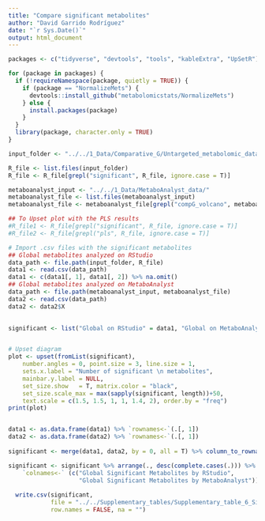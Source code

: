 ---
title: "Compare significant metabolites"
author: "David Garrido Rodríguez"
date: "`r Sys.Date()`"
output: html_document
---

```{r message=FALSE, warning=FALSE}
packages <- c("tidyverse", "devtools", "tools", "kableExtra", "UpSetR")

for (package in packages) {
  if (!requireNamespace(package, quietly = TRUE)) {
    if (package == "NormalizeMets") {
      devtools::install_github("metabolomicstats/NormalizeMets")
    } else {
      install.packages(package)
    }
  }
  library(package, character.only = TRUE)
}

```



```{r warning=FALSE}
input_folder <- "../../1_Data/Comparative_G/Untargeted_metabolomic_data/Ready_to_use"

R_file <- list.files(input_folder)
R_file <- R_file[grepl("significant", R_file, ignore.case = T)]

metaboanalyst_input <- "../../1_Data/MetaboAnalyst_data/"
metaboanalyst_file <- list.files(metaboanalyst_input)
metaboanalyst_file <- metaboanalyst_file[grepl("compG_volcano", metaboanalyst_file, ignore.case = T)]

## To Upset plot with the PLS results
#R_file1 <- R_file[grepl("significant", R_file, ignore.case = T)]
#R_file2 <- R_file[grepl("pls", R_file, ignore.case = T)]
```



```{r}
# Import .csv files with the significant metabolites 
## Global metabolites analyzed on RStudio
data_path <- file.path(input_folder, R_file)
data1 <- read.csv(data_path) 
data1 <- c(data1[, 1], data1[, 2]) %>% na.omit()
## Global metabolites analyzed on MetaboAnalyst
data_path <- file.path(metaboanalyst_input, metaboanalyst_file)
data2 <- read.csv(data_path)
data2 <- data2$X

  
significant <- list("Global on RStudio" = data1, "Global on MetaboAnalyst" = data2)


# Upset diagram
plot <- upset(fromList(significant),
    number.angles = 0, point.size = 3, line.size = 1,
    sets.x.label = "Number of significant \n metabolites",
    mainbar.y.label = NULL, 
    set_size.show	= T, matrix.color = "black",
    set_size.scale_max = max(sapply(significant, length))+50,
    text.scale = c(1.5, 1.5, 1, 1, 1.4, 2), order.by = "freq") 
print(plot)


data1 <- as.data.frame(data1) %>% `rownames<-`(.[, 1])
data2 <- as.data.frame(data2) %>% `rownames<-`(.[, 1])
  
significant <- merge(data1, data2, by = 0, all = T) %>% column_to_rownames(., "Row.names")

significant <- significant %>% arrange(., desc(complete.cases(.))) %>%
    `colnames<-` (c("Global Significant Metabolites by RStudio",
                    "Global Significant Metabolites by MetaboAnalyst"))
  
  write.csv(significant,
            file = "../../Supplementary_tables/Supplementary_table_6_Significant_metabolites_of_Comparative_G.csv",
            row.names = FALSE, na = "")


```


